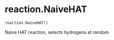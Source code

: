 # reaction.NaiveHAT { #hat_naive.reaction.NaiveHAT }

`reaction.NaiveHAT()`

Naive HAT reaction, selects hydrogens at random